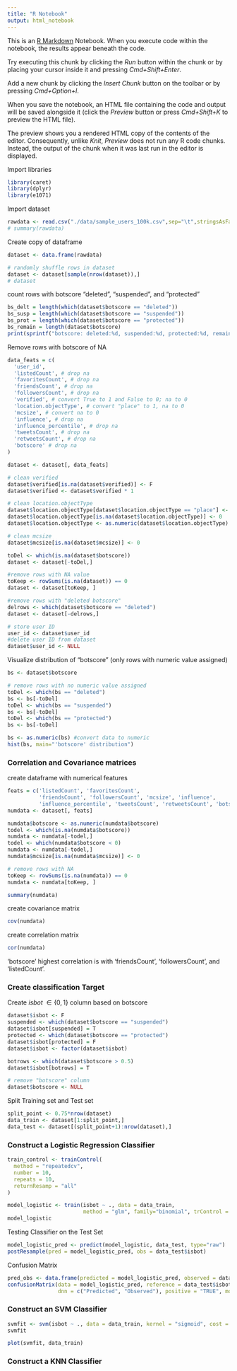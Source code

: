 ```yaml
---
title: "R Notebook"
output: html_notebook
---
```


This is an [R Markdown](http://rmarkdown.rstudio.com) Notebook. When you execute code within the notebook, the results appear beneath the code. 

Try executing this chunk by clicking the *Run* button within the chunk or by placing your cursor inside it and pressing *Cmd+Shift+Enter*. 

Add a new chunk by clicking the *Insert Chunk* button on the toolbar or by pressing *Cmd+Option+I*.

When you save the notebook, an HTML file containing the code and output will be saved alongside it (click the *Preview* button or press *Cmd+Shift+K* to preview the HTML file). 

The preview shows you a rendered HTML copy of the contents of the editor. Consequently, unlike *Knit*, *Preview* does not run any R code chunks. Instead, the output of the chunk when it was last run in the editor is displayed.

Import libraries
```r
library(caret)
library(dplyr)
library(e1071)
```


Import dataset
```r
rawdata <- read.csv("./data/sample_users_100k.csv",sep="\t",stringsAsFactors = F)
# summary(rawdata)
```

Create copy of dataframe
```r
dataset <- data.frame(rawdata)

# randomly shuffle rows in dataset
dataset <- dataset[sample(nrow(dataset)),]
# dataset
```

count rows with botscore "deleted", "suspended", and "protected"
```r
bs_delt = length(which(dataset$botscore == "deleted"))
bs_susp = length(which(dataset$botscore == "suspended"))
bs_prot = length(which(dataset$botscore == "protected"))
bs_remain = length(dataset$botscore)
print(sprintf("botscore: deleted:%d, suspended:%d, protected:%d, remaining:%d", bs_delt, bs_susp, bs_prot, bs_remain- (bs_delt+bs_susp+bs_prot)))
```


Remove rows with botscore of NA
```r
data_feats = c(
  'user_id',
  'listedCount', # drop na
  'favoritesCount', # drop na
  'friendsCount', # drop na
  'followersCount', # drop na
  'verified', # convert True to 1 and False to 0; na to 0 
  'location.objectType', # convert "place" to 1, na to 0 
  'mcsize', # convert na to 0
  'influence', # drop na
  'influence_percentile', # drop na
  'tweetsCount', # drop na
  'retweetsCount', # drop na
  'botscore' # drop na
)

dataset <- dataset[, data_feats]

# clean verified
dataset$verified[is.na(dataset$verified)] <- F
dataset$verified <- dataset$verified * 1

# clean location.objectType
dataset$location.objectType[dataset$location.objectType == "place"] <- 1
dataset$location.objectType[is.na(dataset$location.objectType)] <- 0
dataset$location.objectType <- as.numeric(dataset$location.objectType)

# clean mcsize
dataset$mcsize[is.na(dataset$mcsize)] <- 0

toDel <- which(is.na(dataset$botscore))
dataset <- dataset[-toDel,]

#remove rows with NA value
toKeep <- rowSums(is.na(dataset)) == 0
dataset <- dataset[toKeep, ]

#remove rows with "deleted botscore"
delrows <- which(dataset$botscore == "deleted")
dataset <- dataset[-delrows,]

# store user ID
user_id <- dataset$user_id
#delete user ID from dataset
dataset$user_id <- NULL

```


Visualize distribution of "botscore" (only rows with numeric value assigned)
```r
bs <- dataset$botscore

# remove rows with no numeric value assigned
toDel <- which(bs == "deleted")
bs <- bs[-toDel]
toDel <- which(bs == "suspended")
bs <- bs[-toDel]
toDel <- which(bs == "protected")
bs <- bs[-toDel]

bs <- as.numeric(bs) #convert data to numeric
hist(bs, main="'botscore' distribution")
```

### Correlation and Covariance matrices

create dataframe with numerical features
```r
feats = c('listedCount', 'favoritesCount',
          'friendsCount', 'followersCount', 'mcsize', 'influence',
          'influence_percentile', 'tweetsCount', 'retweetsCount', 'botscore')
numdata <- dataset[, feats]

numdata$botscore <- as.numeric(numdata$botscore)
todel <- which(is.na(numdata$botscore))
numdata <- numdata[-todel,]
todel <- which(numdata$botscore < 0)
numdata <- numdata[-todel,]
numdata$mcsize[is.na(numdata$mcsize)] <- 0

# remove rows with NA
toKeep <- rowSums(is.na(numdata)) == 0
numdata <- numdata[toKeep, ]

summary(numdata)
```

create covariance matrix
```r
cov(numdata)
```

create correlation matrix
```r
cor(numdata)
```
'botscore' highest correlation is with 'friendsCount', 'followersCount', and 'listedCount'.


### Create classification Target

Create $isbot \;\in \{0,1\}$ column based on botscore
```r
dataset$isbot <- F
suspended <- which(dataset$botscore == "suspended")
dataset$isbot[suspended] = T
protected <- which(dataset$botscore == "protected")
dataset$isbot[protected] = F
dataset$isbot <- factor(dataset$isbot)

botrows <- which(dataset$botscore > 0.5)
dataset$isbot[botrows] = T

# remove "botscore" column
dataset$botscore <- NULL

```

Split Training set and Test set
```r
split_point <- 0.75*nrow(dataset)
data_train <- dataset[1:split_point,]
data_test <- dataset[(split_point+1):nrow(dataset),]
```


### Construct a Logistic Regression Classifier

```r
train_control <- trainControl(
  method = "repeatedcv",
  number = 10,
  repeats = 10,
  returnResamp = "all"
)

model_logistic <- train(isbot ~ ., data = data_train, 
                        method = "glm", family="binomial", trControl = train_control)
model_logistic
```

Testing Classifier on the Test Set
```r
model_logistic_pred <- predict(model_logistic, data_test, type="raw")
postResample(pred = model_logistic_pred, obs = data_test$isbot)
```

Confusion Matrix
```r
pred_obs <- data.frame(predicted = model_logistic_pred, observed = data_test$isbot)
confusionMatrix(data = model_logistic_pred, reference = data_test$isbot, 
                dnn = c("Predicted", "Observed"), positive = "TRUE", mode = "everything")
```


### Construct an SVM Classifier

```r
svmfit <- svm(isbot ~ ., data = data_train, kernel = "sigmoid", cost = 0.2, scale = FALSE)
svmfit
```

```r
plot(svmfit, data_train)
```


### Construct a KNN Classifier



